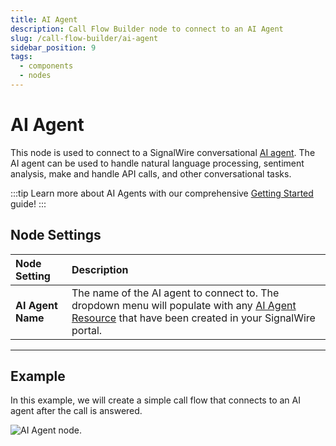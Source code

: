 ```yaml
---
title: AI Agent
description: Call Flow Builder node to connect to an AI Agent
slug: /call-flow-builder/ai-agent
sidebar_position: 9
tags:
  - components
  - nodes
---
```


# AI Agent

This node is used to connect to a SignalWire conversational [AI agent](/ai/get-started).
The AI agent can be used to handle natural language processing, sentiment analysis, make and handle API calls, and other conversational tasks.

:::tip
Learn more about AI Agents with our comprehensive [Getting Started](/ai/get-started/) guide!
:::

## **Node Settings**

| Node Setting      | Description                                                                                                                                                                                    |
|:------------------|:-----------------------------------------------------------------------------------------------------------------------------------------------------------------------------------------------|
| **AI Agent Name** | The name of the AI agent to connect to. The dropdown menu will populate with any [AI Agent Resource](/platform/call-fabric/resources/ai-agents) that have been created in your SignalWire portal. |

---

## **Example**

In this example, we will create a simple call flow that connects to an AI agent after the call is answered.

<Frame caption="AI Agent node." ogImage>

![AI Agent node.](@image/call-flow/nodes/ai_agent_node.webp)

</Frame>

